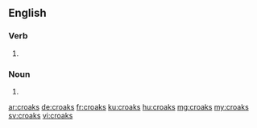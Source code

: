 ==English==

===Verb===
{{head|en|verb form}}

# {{en-third-person singular of|croak}}

===Noun===
{{head|en|plural}}
# {{plural of|croak|lang=en}}

[[ar:croaks]]
[[de:croaks]]
[[fr:croaks]]
[[ku:croaks]]
[[hu:croaks]]
[[mg:croaks]]
[[my:croaks]]
[[sv:croaks]]
[[vi:croaks]]